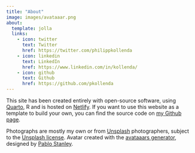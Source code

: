 ```yaml
---
title: "About"
image: images/avataaar.png
about:
  template: jolla
  links:
    - icon: twitter
      text: Twitter
      href: https://twitter.com/philippkollenda
    - icon: linkedin
      text: LinkedIn
      href: https://www.linkedin.com/in/kollenda/
    - icon: github
      text: Github
      href: https://github.com/pkollenda
---
```


This site has been created entirely with open-source software, using [Quarto](https://quarto.org/), R and is hosted on [Netlify](https://www.netlify.com/). If you want to use this website as a template to build your own, you can find the source code on [my Github page](https://github.com/pkollenda/website).

Photographs are mostly my own or from [Unsplash](https://unsplash.com/) photographers, subject to the [Unsplash license](https://unsplash.com/license). Avatar created with the [avataaars generator](https://getavataaars.com/), designed by [Pablo Stanley](https://twitter.com/pablostanley).
